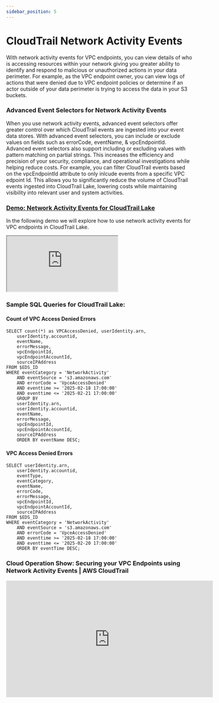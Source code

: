```yaml
---
sidebar_position: 5
---
```

# CloudTrail Network Activity Events

With network activity events for VPC endpoints, you can view details of who is accessing resources within your network giving you greater ability to identify and respond to malicious or unauthorized actions in your data perimeter. For example, as the VPC endpoint owner, you can view logs of actions that were denied due to VPC endpoint policies or determine if an actor outside of your data perimeter is trying to access the data in your S3 buckets.

### Advanced Event Selectors for Network Activity Events
When you use network activity events, advanced event selectors offer greater control over which CloudTrail events are ingested into your event data stores. With advanced event selectors, you can include or exclude values on fields such as errorCode, eventName, & vpcEndpointId. Advanced event selectors also support including or excluding values with pattern matching on partial strings. This increases the efficiency and precision of your security, compliance, and operational investigations while helping reduce costs. For example, you can filter CloudTrail events based on the vpcEndpointId attribute to only inlcude events from a specific VPC edpoint Id. This allows you to significantly reduce the volume of CloudTrail events ingested into CloudTrail Lake, lowering costs while maintaining visibility into relevant user and system activities.

### [Demo: Network Activity Events for CloudTrail Lake](https://aws-cloudops.storylane.io/demo/n5vlqcsmygpi)

In the following demo we will explore how to use network activity events for VPC endpoints in CloudTrail Lake. 

<div>
<script async src="https://js.storylane.io/js/v2/storylane.js"></script>
  <div class="sl-embed"  style={{position: "relative",paddingBottom: "56.25%",width: "100%",height: "0",transform: "scale(1)"}}>
   <iframe loading="lazy" class="sl-demo" src="https://aws-cloudops.storylane.io/demo/n5vlqcsmygpi?embed=inline" name="sl-embed" allow="fullscreen" allowfullscreen style={{position: "absolute",top: "0",left: "0",width: "100%",height: "100%",border: "1px solid rgba(63,95,172,0.35)",boxShadow: "0px 0px 18px rgba(26, 19, 72, 0.15)",borderRadius: "10px;box-sizing:border-box"}}>
    </iframe>
    </div>
</div>

### Sample SQL Queries for CloudTrail Lake:

#### Count of VPC Access Denied Errors
```
SELECT count(*) as VPCAccessDenied, userIdentity.arn,
    userIdentity.accountid,
    eventName,
    errorMessage,
    vpcEndpointId,
    vpcEndpointAccountId,
    sourceIPAddress
FROM $EDS_ID
WHERE eventCategory = 'NetworkActivity'
    AND eventSource = 's3.amazonaws.com' 
    AND errorCode = 'VpceAccessDenied' 
    AND eventtime >= '2025-02-18 17:00:00'
    AND eventtime <= '2025-02-21 17:00:00'
    GROUP BY 
    userIdentity.arn,
    userIdentity.accountid,
    eventName,
    errorMessage,
    vpcEndpointId,
    vpcEndpointAccountId,
    sourceIPAddress
    ORDER BY eventName DESC;
```

#### VPC Access Denied Errors
```
SELECT userIdentity.arn,
    userIdentity.accountid,
    eventType,
    eventCategory,
    eventName,
    errorCode,
    errorMessage,
    vpcEndpointId,
    vpcEndpointAccountId,
    sourceIPAddress
FROM $EDS_ID
WHERE eventCategory = 'NetworkActivity'
    AND eventSource = 's3.amazonaws.com' 
    AND errorCode = 'VpceAccessDenied' 
    AND eventtime >= '2025-02-18 17:00:00'
    AND eventtime <= '2025-02-20 17:00:00'
    ORDER BY eventTime DESC;
```

### Cloud Operation Show: Securing your VPC Endpoints using Network Activity Events | AWS CloudTrail

<div align="center">
<iframe width="560" height="315" src="https://www.youtube.com/embed/pAppy_tkWPY?si=sy7w_Yp8nejmwbLv" title="YouTube video player" frameborder="0" allow="accelerometer; autoplay; clipboard-write; encrypted-media; gyroscope; picture-in-picture; web-share" referrerpolicy="strict-origin-when-cross-origin" allowfullscreen></iframe>
</div>